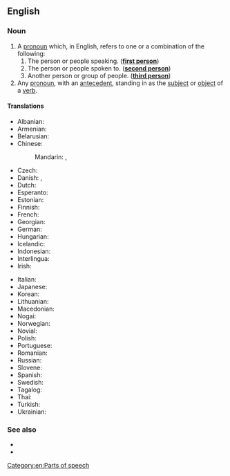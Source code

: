 {{also|personal-pronoun}}
==English==

===Noun===
{{wikipedia}}
{{en-noun}}

# A [[pronoun]] which, in English, refers to one or a combination of the following:
## The person or people speaking. ('''[[first person]]''')
## The person or people spoken to. ('''[[second person]]''')
## Another person or group of people. ('''[[third person]]''')
# Any [[pronoun]], with an [[antecedent]], standing in as the [[subject]] or [[object]] of a [[verb]].

====Translations====
{{trans-top|part of speech}}
* Albanian: {{t|sq|përemër vetor|m}}
* Armenian: {{t+|hy|անձնական դերանուն}}
* Belarusian: {{t|be|асабо́вы займе́ннік|m}}
* Chinese:
*: Mandarin: {{t+|cmn|人稱代詞|sc=Hani}}, {{t+|cmn|人称代词|tr=rénchēng dàicí|sc=Hani}}
* Czech: {{t|cs|osobní zájmeno|n}}
* Danish: {{t|da|personligt pronomen|n}}, {{t|da|personligt stedord|n}}
* Dutch: {{t+|nl|persoonlijk voornaamwoord|n}}
* Esperanto: {{t|eo|persona pronomo}}
* Estonian: {{t|et|isikuline asesõna}}
* Finnish: {{t+|fi|persoonapronomini}}
* French: {{t+|fr|pronom personnel|m}}
* Georgian: {{t|ka|პირის ნაცვალსახელი}}
* German: {{t+|de|Personalpronomen|n}}
* Hungarian: {{t+|hu|személyes névmás}}
* Icelandic: {{t+|is|persónufornafn|n}}
* Indonesian: {{t+|id|kata ganti orang}}
* Interlingua: {{t|ia|pronomine personal}}
* Irish: {{t|ga|forainm pearsanta|m}}
{{trans-mid}}
* Italian: {{t+|it|pronome personale|m}}
* Japanese: {{t|ja|人称代名詞|tr=にんしょうだいめいし, ninshō-daimeishi}}
* Korean: {{t+|ko|인칭대명사|tr=inching-daemyeongsa}}
* Lithuanian: {{t|lt|asmeninis įvardis|m}}
* Macedonian: {{t|mk|лична заменка|f}}
* Nogai: {{t|nog|оьзлик авыс}}
* Norwegian: {{t|no|personligt pronomen|n}}
* Novial: {{t|nov|personal pronomine}}
* Polish: {{t|pl|zaimek osobowy|m-in}}
* Portuguese: {{t+|pt|pronome pessoal|m}}
* Romanian: {{t+|ro|pronume personal|n}}
* Russian: {{t+|ru|ли́чное местоиме́ние|n}}
* Slovene: {{t+|sl|osebni zaimek|m}}
* Spanish: {{t+|es|pronombre personal|m}}
* Swedish: {{t+|sv|personligt pronomen|n}}
* Tagalog: {{t|tl|panghalip panao}}
* Thai: {{t+|th|บุรุษสรรพนาม}}
* Turkish: {{t+|tr|kişi zamiri}}
* Ukrainian: {{t|uk|особи́стий займе́нник|m}}
{{trans-bottom}}

===See also===
* {{l|en|Wiktionary:English inflection}}
* {{l|en|Appendix:English personal pronouns}}

[[Category:en:Parts of speech]]